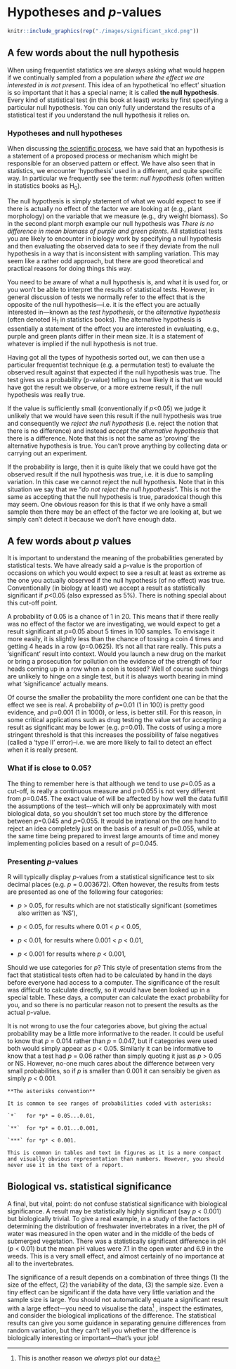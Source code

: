 # Hypotheses and *p*-values

```r
knitr::include_graphics(rep("./images/significant_xkcd.png"))
```

## A few words about the null hypothesis

When using frequentist statistics we are always asking what would happen if we continually sampled from a population *where the effect we are interested in is not present*. This idea of an hypothetical 'no effect' situation is so important that it has a special name; it is called **the null hypothesis**. Every kind of statistical test (in this book at least) works by first specifying a particular null hypothesis. You can only fully understand the results of a statistical test if you understand the null hypothesis it relies on.

### Hypotheses and null hypotheses

When discussing [the scientific process](#stages-hypotheses), we have said that an hypothesis is a statement of a proposed process or mechanism which might be responsible for an observed pattern or effect. We have also seen that in statistics, we encounter 'hypothesis' used in a different, and quite specific way. In particular we frequently see the term: *null hypothesis* (often written in statistics books as H~0~).

The null hypothesis is simply statement of what we would expect to see if there is actually no effect of the factor we are looking at (e.g., plant morphology) on the variable that we measure (e.g., dry weight biomass). So in the second plant morph example our null hypothesis was *There is no difference in mean biomass of purple and green plants*. All statistical tests you are likely to encounter in biology work by specifying a null hypothesis and then evaluating the observed data to see if they deviate from the null hypothesis in a way that is inconsistent with sampling variation. This may seem like a rather odd approach, but there are good theoretical and practical reasons for doing things this way.

You need to be aware of what a null hypothesis is, and what it is used for, or you won't be able to interpret the results of statistical tests. However, in general discussion of tests we normally refer to the effect that is the opposite of the null hypothesis---i.e. it is the effect you are actually interested in---known as the *test hypothesis*, or the *alternative hypothesis* (often denoted H~1~ in statistics books). The alternative hypothesis is essentially a statement of the effect you are interested in evaluating, e.g., purple and green plants differ in their mean size. It is a statement of whatever is implied if the null hypothesis is not true.

Having got all the types of hypothesis sorted out, we can then use a particular frequentist technique (e.g. a permutation test) to evaluate the observed result against that expected if the null hypothesis was true. The test gives us a probability (*p*-value) telling us how likely it is that we would have got the result we observe, or a more extreme result, if the null hypothesis was really true.

If the value is sufficiently small (conventionally if *p*<0.05) we judge it unlikely that we would have seen this result if the null hypothesis was true and consequently we *reject the null hypothesis* (i.e. reject the notion that there is no difference) and instead *accept the alternative hypothesis* that there is a difference. Note that this is not the same as 'proving' the alternative hypothesis is true. You can't prove anything by collecting data or carrying out an experiment.

If the probability is large, then it is quite likely that we could have got the observed result if the null hypothesis was true, i.e. it is due to sampling variation. In this case we cannot reject the null hypothesis. Note that in this situation we say that we "*do not reject the null hypothesis*". This is not the same as accepting that the null hypothesis is true, paradoxical though this may seem. One obvious reason for this is that if we only have a small sample then there may be an effect of the factor we are looking at, but we simply can’t detect it because we don’t have enough data.

## A few words about *p* values

It is important to understand the meaning of the probabilities generated by statistical tests. We have already said a *p*-value is the proportion of occasions on which you would expect to see a result at least as extreme as the one you actually observed if the null hypothesis (of no effect) was true. Conventionally (in biology at least) we accept a result as statistically significant if *p*<0.05 (also expressed as 5%). There is nothing special about this cut-off point. 

A probability of 0.05 is a chance of 1 in 20. This means that if there really was no effect of the factor we are investigating, we would expect to get a result significant at *p*=0.05 about 5 times in 100 samples. To envisage it more easily, it is slightly less than the chance of tossing a coin 4 times and getting 4 heads in a row (*p*=0.0625). It's not all that rare really. This puts a ‘significant’ result into context. Would you launch a new drug on the market or bring a prosecution for pollution on the evidence of the strength of four heads coming up in a row when a coin is tossed? Well of course such things are unlikely to hinge on a single test, but it is always worth bearing in mind what ‘significance’ actually means.

Of course the smaller the probability the more confident one can be that the effect we see is real. A probability of *p*=0.01 (1 in 100) is pretty good evidence, and *p*=0.001 (1 in 1000), or less, is better still. For this reason, in some critical applications such as drug testing the value set for accepting a result as significant may be lower (e.g. *p*=0.01). The costs of using a more stringent threshold is that this increases the possibility of false negatives (called a 'type II' error)--i.e. we are more likely to fail to detect an effect when it is really present.

### What if is close to 0.05?

The thing to remember here is that although we tend to use *p*=0.05 as a cut-off, is really a continuous measure and *p*=0.055 is not very different from *p*=0.045. The exact value of will be affected by how well the data fulfill the assumptions of the test–-which will only be approximately with most biological data, so you shouldn’t set too much store by the difference between *p*=0.045 and *p*=0.055. It would be irrational on the one hand to reject an idea completely just on the basis of a result of *p*=0.055, while at the same time being prepared to invest large amounts of time and money implementing policies based on a result of *p*=0.045.

### Presenting *p*-values

R will typically display *p*-values from a statistical significance test to six decimal places (e.g. *p* = 0.003672). Often however, the results from tests are presented as one of the following four categories: 

- *p* > 0.05, for results which are not statistically significant (sometimes also written as ‘NS’),

- *p* < 0.05, for results where 0.01 < *p* < 0.05,

- *p* < 0.01, for results where 0.001 < *p* < 0.01,

- *p* < 0.001 for results where *p* < 0.001,

Should we use categories for *p*? This style of presentation stems from the fact that statistical tests often had to be calculated by hand in the days before everyone had access to a computer. The significance of the result was difficult to calculate directly, so it would have been looked up in a special table. These days, a computer can calculate the exact probability for you, and so there is no particular reason not to present the results as the actual *p*-value. 

It is not wrong to use the four categories above, but giving the actual probability may be a little more informative to the reader. It could be useful to know that *p* = 0.014 rather than *p* = 0.047, but if categories were used both would simply appear as *p* < 0.05. Similarly it can be informative to know that a test had *p* = 0.06 rather than simply quoting it just as *p* > 0.05 or NS. However, no-one much cares about the difference between very small probabilities, so if *p* is smaller than 0.001 it can sensibly be given as simply *p* < 0.001.

```block
**The asterisks convention**

It is common to see ranges of probabilities coded with asterisks: 

`*`   for *p* = 0.05...0.01, 

`**`  for *p* = 0.01...0.001,

`***` for *p* < 0.001. 

This is common in tables and text in figures as it is a more compact and visually obvious representation than numbers. However, you should never use it in the text of a report.
```

## Biological vs. statistical significance

A final, but vital, point: do not confuse statistical significance with biological significance. A result may be statistically highly significant (say *p* < 0.001) but biologically trivial. To give a real example, in a study of the factors determining the distribution of freshwater invertebrates in a river, the pH of water was measured in the open water and in the middle of the beds of submerged vegetation. There was a statistically significant difference in pH (*p* < 0.01) but the mean pH values were 7.1 in the open water and 6.9 in the weeds. This is a very small effect, and almost certainly of no importance at all to the invertebrates.

The significance of a result depends on a combination of three things (1) the size of the effect, (2) the variability of the data, (3) the sample size. Even a tiny effect can be significant if the data have very little variation and the sample size is large. You should not automatically equate a significant result with a large effect---you need to visualise the data^[This is another reason we *always* plot our data] , inspect the estimates, and consider the biological implications of the difference. The statistical results can give you some guidance in separating genuine differences from random variation, but they can’t tell you whether the difference is biologically interesting or important---that’s your job!
